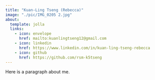 ```yaml
---
title: "Kuan-Ling Tseng (Rebecca)"
image: "./pic/IMG_0205 2.jpg"
about: 
  template: jolla
  links: 
    - icon: envelope
      href: mailto:kuanlingtseng12@gmail.com
    - icon: linkedin
      href: https://www.linkedin.com/in/kuan-ling-tseng-rebecca
    - icon: github
      href: https://github.com/rsm-k5tseng
---
```


Here is a paragraph about me.

